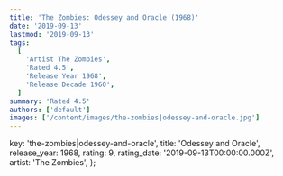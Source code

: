 ```yaml
---
title: 'The Zombies: Odessey and Oracle (1968)'
date: '2019-09-13'
lastmod: '2019-09-13'
tags:
  [
    'Artist The Zombies',
    'Rated 4.5',
    'Release Year 1968',
    'Release Decade 1960',
  ]
summary: 'Rated 4.5'
authors: ['default']
images: ['/content/images/the-zombies|odessey-and-oracle.jpg']
---
```


  key: 'the-zombies|odessey-and-oracle',
  title: 'Odessey and Oracle',
  release_year: 1968,
  rating: 9,
  rating_date: '2019-09-13T00:00:00.000Z',
  artist: 'The Zombies',
};

<MusicRating data={data} />
